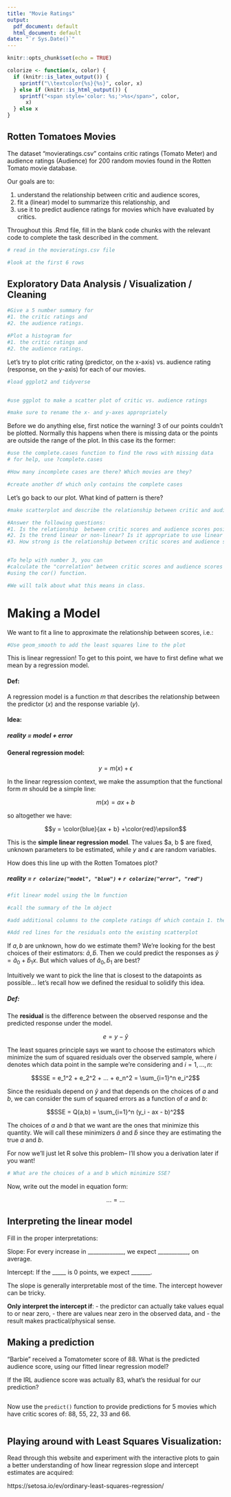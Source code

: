 ```yaml
---
title: "Movie Ratings"
output:
  pdf_document: default
  html_document: default
date: "`r Sys.Date()`"
---
```


```r
knitr::opts_chunk$set(echo = TRUE)

colorize <- function(x, color) {
  if (knitr::is_latex_output()) {
    sprintf("\\textcolor{%s}{%s}", color, x)
  } else if (knitr::is_html_output()) {
    sprintf("<span style='color: %s;'>%s</span>", color,
      x)
  } else x
}
```

## Rotten Tomatoes Movies

The dataset "movieratings.csv" contains critic ratings (Tomato Meter) and audience ratings (Audience) for 200 random movies found in the Rotten Tomato movie database. 

Our goals are to:

1. understand the relationship between critic and audience scores, 
2. fit a (linear) model to summarize this relationship, and
3. use it to predict audience ratings for movies which have evaluated by critics. 

Throughout this .Rmd file, fill in the blank code chunks with the relevant code to complete the task described in the comment.

```r
# read in the movieratings.csv file

```

```r
#look at the first 6 rows

```

## Exploratory Data Analysis / Visualization / Cleaning


```r

#Give a 5 number summary for 
#1. the critic ratings and 
#2. the audience ratings.


```

```r
#Plot a histogram for
#1. the critic ratings and 
#2. the audience ratings.


```

Let's try to plot critic rating (predictor, on the x-axis) vs. audience rating (response, on the y-axis) for each of our movies. 


```r

#load ggplot2 and tidyverse


#use ggplot to make a scatter plot of critic vs. audience ratings

#make sure to rename the x- and y-axes appropriately

```

Before we do anything else, first notice the warning! 3 of our points couldn't be plotted. Normally this happens when there is missing data or the points are outside the range of the plot. In this case its the former:

```r
#use the complete.cases function to find the rows with missing data
# for help, use ?complete.cases

#How many incomplete cases are there? Which movies are they?

```


```r
#create another df which only contains the complete cases

```

Let's go back to our plot. What kind of pattern is there?
```r
#make scatterplot and describe the relationship between critic and audience scores. 

#Answer the following questions:
#1. Is the relationship  between critic scores and audience scores positive or negative?
#2. Is the trend linear or non-linear? Is it appropriate to use linear regression to model this data?
#3. How strong is the relationship between critic scores and audience scores? 


#To help with number 3, you can 
#calculate the "correlation" between critic scores and audience scores 
#using the cor() function.

#We will talk about what this means in class.

```


# Making a Model

We want to fit a line to approximate the relationship between scores, i.e.:

```r

#Use geom_smooth to add the least squares line to the plot


```

This is linear regression! To get to this point, we have to first define what we mean by a regression model.


#### Def: 
A regression model is a function $m$ that describes the relationship between the predictor $(x)$ and the response variable $(y)$. 

#### Idea: 
##### reality = model + error

#### General regression model:
$$y = m(x) + \epsilon$$

In the linear regression context, we make the assumption that the functional form $m$ should be a simple line:

$$m(x) = ax + b$$

so altogether we have:

$$y = \color{blue}{ax + b}   +\color{red}\epsilon$$

This is the **simple linear regression model**. The values $a, b $ are fixed, unknown parameters to be estimated, while $y$ and $\epsilon$ are random variables.

How does this line up with the Rotten Tomatoes plot?

##### reality = `r colorize("model", "blue")` + `r colorize("error", "red")`


```r

#fit linear model using the lm function

```


```r
#call the summary of the lm object


```

```r
#add additional columns to the complete ratings df which contain 1. the predicted values and 2. the errors (residuals)
```


```r
#Add red lines for the residuals onto the existing scatterplot

```


If $a, b$ are unknown, how do we estimate them? We're looking for the best choices of their estimators: $\hat{a}, \hat{b}$. Then we could predict the responses as $\hat{y} = \hat{a}_0 + \hat{b}_1 x$. But which values of $\hat{a}_0, \hat{b}_1$ are best?

Intuitively we want to pick the line that is closest to the datapoints as possible... let's recall how we defined the residual to solidify this idea.

##### Def: 
The **residual** is the difference between the observed response and the predicted response under the model.

$$e = y - \hat{y}$$


The least squares principle says we want to choose the estimators which minimize the sum of squared residuals over the observed sample, where $i$ denotes which data point in the sample we're considering and $i=1,...,n$:

$$SSE = e_1^2 + e_2^2 + ... + e_n^2 = \sum_{i=1}^n e_i^2$$

Since the residuals depend on $\hat{y}$ and that depends on the choices of $a$ and $b$, we can consider the sum of squared errors as a function of $a$ and $b$:

$$SSE = Q(a,b) = \sum_{i=1}^n (y_i - ax - b)^2$$


The choices of $a$ and $b$ that we want are the ones that minimize this quantity. We will call these minimizers $\hat{a}$ and $\hat{b}$ since they are estimating the true $a$ and $b$.

For now we'll just let R solve this problem-- I'll show you a derivation later if you want! 



```r
# What are the choices of a and b which minimize SSE? 


```

Now, write out the model in equation form:

$$... = ...$$


## Interpreting the linear model

Fill in the proper interpretations:


Slope: For every increase in _____________, we expect ___________, on average.

Intercept: If the _____ is 0 points, we expect _______.

The slope is generally interpretable most of the time. The intercept however can be tricky. 

**Only interpret the intercept if**: 
- the predictor can actually take values equal to or near zero, 
- there are values near zero in the observed data, and
- the result makes practical/physical sense.

## Making a prediction

"Barbie" received a Tomatometer score of 88. What is the predicted audience score, using our fitted linear regression model?

If the IRL audience score was actually 83, what's the residual for our prediction? 


```r

```

Now use the `predict()` function to provide predictions for 5 movies which have critic scores of: 88, 55, 22, 33 and 66. 


```r

```

## Playing around with Least Squares Visualization:

Read through this website and experiment with the interactive plots to gain a better understanding of how linear regression slope and intercept estimates are acquired:

https://setosa.io/ev/ordinary-least-squares-regression/
